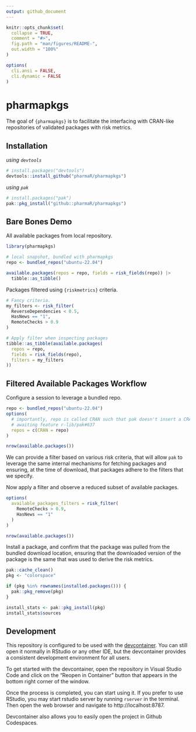 ```yaml
---
output: github_document
---
```


<!-- README.md is generated from README.Rmd. Please edit that file -->

```r
knitr::opts_chunk$set(
  collapse = TRUE,
  comment = "#>",
  fig.path = "man/figures/README-",
  out.width = "100%"
)

options(
  cli.ansi = FALSE,
  cli.dynamic = FALSE
)
```

# pharmapkgs

<!-- badges: start -->
<!-- badges: end -->

The goal of `{pharmapkgs}` is to facilitate the interfacing with CRAN-like
repositories of validated packages with risk metrics.

## Installation

_using `devtools`_

```r
# install.packages("devtools")
devtools::install_github("pharmaR/pharmapkgs")
```

_using `pak`_

```r
# install.packages("pak")
pak::pkg_install("github::pharmaR/pharmapkgs")
```

## Bare Bones Demo

All available packages from local repository.

```r
library(pharmapkgs)

# local snapshot, bundled with pharmapkgs
repo <- bundled_repos("ubuntu-22.04")

available.packages(repos = repo, fields = risk_fields(repo)) |>
  tibble::as_tibble()
```

Packages filtered using `{riskmetrics}` criteria.

```r
# Fancy criteria.
my_filters <- risk_filter(
  ReverseDependencies < 0.5,
  HasNews == "1",
  RemoteChecks > 0.9
)

# Apply filter when inspecting packages
tibble::as_tibble(available.packages(
  repos = repo,
  fields = risk_fields(repo),
  filters = my_filters
))
```

## Filtered Available Packages Workflow

Configure a session to leverage a bundled repo.

```r
repo <- bundled_repos("ubuntu-22.04")
options(
  # importantly, repo is called CRAN such that pak doesn't insert a CRAN mirror
  # awaiting feature r-lib/pak#637
  repos = c(CRAN = repo)
)

nrow(available.packages())
```

We can provide a filter based on various risk criteria, that will allow `pak` to
leverage the same internal mechanisms for fetching packages and ensuring, at the
time of download, that packages adhere to the filters that we specify.

Now apply a filter and observe a reduced subset of available packages.

```r
options(
  available_packages_filters = risk_filter(
    RemoteChecks > 0.9,
    HasNews == "1"
  )
)

nrow(available.packages())
```

Install a package, and confirm that the package was pulled from the bundled
download location, ensuring that the downloaded version of the package is the
same that was used to derive the risk metrics.

```r
pak::cache_clean()
pkg <- "colorspace"

if (pkg %in% rownames(installed.packages())) {
  pak::pkg_remove(pkg)
}

install_stats <- pak::pkg_install(pkg)
install_stats$sources
```

## Development

This repository is configured to be used with the
[devcontainer](https://code.visualstudio.com/docs/devcontainers/containers).
You can still open it normally in RStudio or any other IDE,
but the devcontainer provides a consistent development environment for all users.

To get started with the devcontainer, open the repository in Visual Studio Code and click on the "Reopen in Container"
button that appears in the bottom right corner of the window.

Once the process is completed, you can start using it. If you prefer to use RStudio,
you may start rstudio server by running `rserver` in the terminal. Then open the web
browser and navigate to http://localhost:8787.

Devcontainer also allows you to easily open the project in Github Codespaces.
